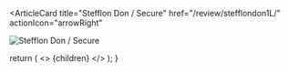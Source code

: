 <ArticleCard
  title="Stefflon Don / Secure"
  href="/review/stefflondon1L/"
  actionIcon="arrowRight"
>

![Stefflon Don / Secure](../../images/cd/stefflondon1L.jpg)

</ArticleCard>

  return (
    <>
      {children}
    </>
  );
}
